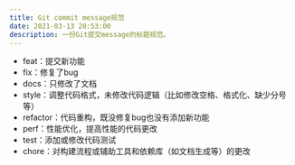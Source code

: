 ```yaml
---
title: Git commit message规范
date: 2021-03-13 20:53:00
description: 一份Git提交message的标题规范。
---
```


- feat：提交新功能
- fix：修复了bug
- docs：只修改了文档
- style：调整代码格式，未修改代码逻辑（比如修改空格、格式化、缺少分号等）
- refactor：代码重构，既没修复bug也没有添加新功能
- perf：性能优化，提高性能的代码更改
- test：添加或修改代码测试
- chore：对构建流程或辅助工具和依赖库（如文档生成等）的更改